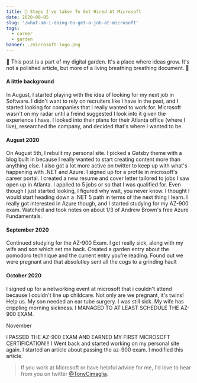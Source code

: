 ```yaml
---
title: 🌱 Steps I've taken To Get Hired At Microsoft
date: 2020-08-05
slug: '/what-am-i-doing-to-get-a-job-at-microsoft'
tags:
  - career
  - garden
banner: ./microsoft-logo.png
---
```


🌱 This post is a part of my digital garden. It's a place where ideas grow.
It's not a polished article, but more of a living breathing breathing document. 🌱

#### A little background

In August, I started playing with the idea of looking for my next job in Software.
I didn't want to rely on recruiters like I have in the past, and I started looking for companies that I really wanted to work for.
Microsoft wasn't on my radar until a freind suggested I look into it given the experience I have.
I looked into their plans for their Atlanta office (where I live), researched the company, and decided that's where I wanted to be.

#### August 2020

On August 5th, I rebuilt my personal site. I picked a Gatsby theme with a blog built in because I really wanted to start creating content more than anything else.
I also got a lot more active on twitter to keep up with what's happening with .NET and Azure.
I signed up for a profile in microsoft's career portal.
I created a new resume and cover letter tailored to jobs I saw open up in Atlanta.
I applied to 5 jobs or so that I was qualified for. Even though I just started looking, I figured why wait, you never know.
I thought I would start heading down a .NET 5 path in terms of the next thing I learn.
I really got interested in Azure though, and I started studying for my AZ-900 exam.
Watched and took notes on about 1/3 of Andrew Brown's free Azure Fundamentals.

#### September 2020

Continued studying for the AZ-900 Exam.
I got really sick, along with my wife and son which set me back.
Created a garden entry about the pomodoro technique and the current entry you're reading.
Found out we were pregnant and that absolutley sent all the cogs to a grinding hault

#### October 2020

I signed up for a networking event at microsoft that i couldn't attend because I couldn't line up childcare. 
Not only are we pregnant, it's twins! Help us.
My son needed an ear tube surgery. 
I was still sick.
My wife has crippling morning sickness.
I MANAGED TO AT LEAST SCHEDULE THE AZ-900 EXAM.

November

I PASSED THE AZ-900 EXAM AND EARNED MY FIRST MICROSOFT CERTIFICATION!!!
I Went back and started working on my personal site again.
I started an article about passing the az-900 exam. 
I modified this article.



> If you work at Microsoft or have helpful advice for me, I'd love to hear from you on twitter [@TonyCimaglia](https://twitter.com/TonyCimaglia 'Tony Cimaglia').
